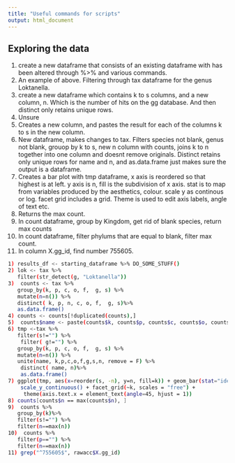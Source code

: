 ```yaml
---
title: "Useful commands for scripts"
output: html_document
---
```


## Exploring the data

1) create a new dataframe that consists of an existing dataframe with has been altered through %>% and various commands.
2) An example of above. Filtering through tax dataframe for the genus Loktanella.
3) create a new dataframe which contains k to s columns, and a new column, n. Which is the number of hits on the gg database. And then distinct only retains unique rows.
4) Unsure
5) Creates a new column, and pastes the result for each of the columns k to s in the new column.
6) New dataframe, makes changes to tax. Filters species not blank, genus not blank, grouop by k to s, new n column with counts, joins k to n together into one column and doesnt remove originals. Distinct retains only unique rows for name and n, and as.data.frame just makes sure the output is a dataframe.
7) Creates a bar plot with tmp dataframe, x axis is reordered so that highest is at left. y axis is n, fill is the subdivision of x axis. stat is to map from variables produced by the aesthetics, colour. scale y as continous or log. facet grid includes a grid. Theme is used to edit axis labels, angle of text etc.
8) Returns the max count.
9) In count dataframe, group by Kingdom, get rid of blank species, return max counts
10) In count dataframe, filter phylums that are equal to blank, filter max count.
11) In column X.gg_id, find number 755605.
```bash
1) results_df <- starting_dataframe %>% DO_SOME_STUFF()
2) lok <- tax %>% 
   filter(str_detect(g, "Loktanella"))
3)  counts <- tax %>%
   group_by(k, p, c, o, f,  g, s) %>%
   mutate(n=n()) %>%
   distinct( k, p, n, c, o, f,  g, s)%>%
   as.data.frame()
4) counts <- counts[!duplicated(counts),]
5)  counts$name <- paste(counts$k, counts$p, counts$c, counts$o, counts$f, counts$g,    counts$s)
6) tmp <-tax %>%
   filter(s!="") %>%
    filter( g!="") %>%
   group_by(k, p, c, o, f,  g, s) %>%
   mutate(n=n()) %>%
   unite(name, k,p,c,o,f,g,s,n, remove = F) %>%
    distinct( name, n)%>%
    as.data.frame()
7) ggplot(tmp, aes(x=reorder(s, -n), y=n, fill=k)) + geom_bar(stat="identity", color="black") +
    scale_y_continuous() + facet_grid(~k, scales = "free") +
     theme(axis.text.x = element_text(angle=45, hjust = 1))
8) counts[counts$n == max(counts$n), ]
9)  counts %>%
   group_by(k)%>%
   filter(s!="") %>%
   filter(n==max(n))
10)  counts %>%
   filter(p=="") %>%
   filter(n==max(n))
11) grep("^755605$", rawacc$X.gg_id)

```

